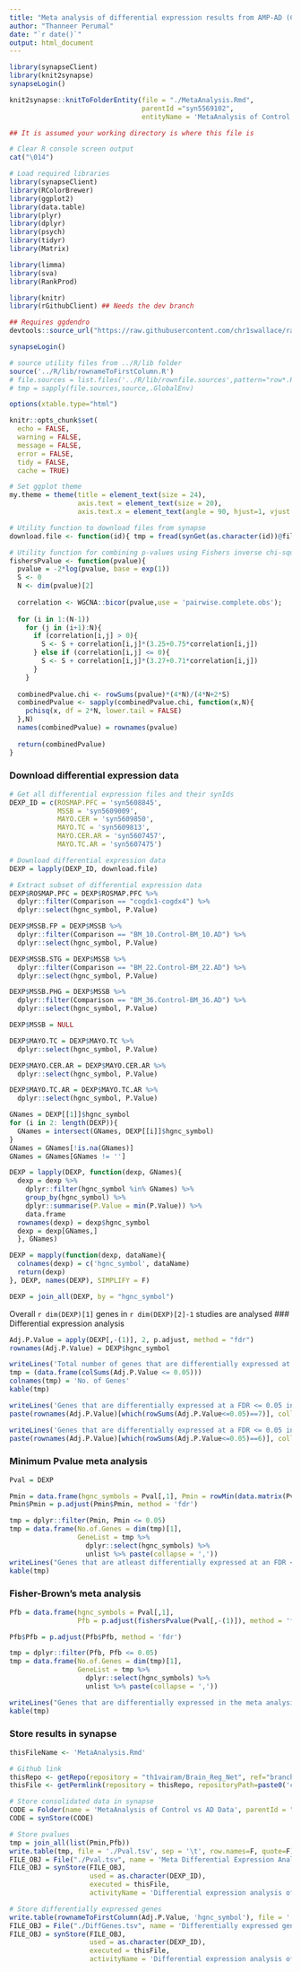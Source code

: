 ```yaml
---
title: "Meta analysis of differential expression results from AMP-AD (Control vs AD)"
author: "Thanneer Perumal"
date: "`r date()`"
output: html_document
---
```

```r
library(synapseClient)
library(knit2synapse)
synapseLogin()

knit2synapse::knitToFolderEntity(file = "./MetaAnalysis.Rmd", 
                                 parentId ="syn5569102",
                                 entityName = 'MetaAnalysis of Control vs AD Data')
```

```r
## It is assumed your working directory is where this file is

# Clear R console screen output
cat("\014")  

# Load required libraries
library(synapseClient)
library(RColorBrewer)
library(ggplot2)
library(data.table)
library(plyr)
library(dplyr)
library(psych)
library(tidyr)
library(Matrix)

library(limma)
library(sva)
library(RankProd)

library(knitr)
library(rGithubClient) ## Needs the dev branch

## Requires ggdendro
devtools::source_url("https://raw.githubusercontent.com/chr1swallace/random-functions/master/R/ggplot-heatmap.R")

synapseLogin()

# source utility files from ../R/lib folder
source('../R/lib/rownameToFirstColumn.R')
# file.sources = list.files('../R/lib/rownfile.sources',pattern="row*.R", full.names = T)
# tmp = sapply(file.sources,source,.GlobalEnv)

options(xtable.type="html")

knitr::opts_chunk$set(
  echo = FALSE,
  warning = FALSE,
  message = FALSE,
  error = FALSE,
  tidy = FALSE,
  cache = TRUE)
```

```r
# Set ggplot theme
my.theme = theme(title = element_text(size = 24), 
                 axis.text = element_text(size = 20), 
                 axis.text.x = element_text(angle = 90, hjust=1, vjust = 0.5)) 

# Utility function to download files from synapse
download.file <- function(id){ tmp = fread(synGet(as.character(id))@filePath, data.table=F, header=T);  }

# Utility function for combining p-values using Fishers inverse chi-square method
fishersPvalue <- function(pvalue){
  pvalue = -2*log(pvalue, base = exp(1))
  S <- 0
  N <- dim(pvalue)[2]
  
  correlation <- WGCNA::bicor(pvalue,use = 'pairwise.complete.obs');
  
  for (i in 1:(N-1))
    for (j in (i+1):N){
      if (correlation[i,j] > 0){
        S <- S + correlation[i,j]*(3.25+0.75*correlation[i,j])
      } else if (correlation[i,j] <= 0){
        S <- S + correlation[i,j]*(3.27+0.71*correlation[i,j])
      }
    }
  
  combinedPvalue.chi <- rowSums(pvalue)*(4*N)/(4*N+2*S)
  combinedPvalue <- sapply(combinedPvalue.chi, function(x,N){
    pchisq(x, df = 2*N, lower.tail = FALSE)
  },N)
  names(combinedPvalue) = rownames(pvalue)
  
  return(combinedPvalue)
}
```

### Download differential expression data
```r
# Get all differential expression files and their synIds
DEXP_ID = c(ROSMAP.PFC = 'syn5608845',
            MSSB = 'syn5609009',
            MAYO.CER = 'syn5609850',
            MAYO.TC = 'syn5609813',
            MAYO.CER.AR = 'syn5607457',
            MAYO.TC.AR = 'syn5607475')

# Download differential expression data
DEXP = lapply(DEXP_ID, download.file) 

# Extract subset of differential expression data
DEXP$ROSMAP.PFC = DEXP$ROSMAP.PFC %>% 
  dplyr::filter(Comparison == "cogdx1-cogdx4") %>%
  dplyr::select(hgnc_symbol, P.Value)

DEXP$MSSB.FP = DEXP$MSSB %>% 
  dplyr::filter(Comparison == "BM_10.Control-BM_10.AD") %>%
  dplyr::select(hgnc_symbol, P.Value)

DEXP$MSSB.STG = DEXP$MSSB %>% 
  dplyr::filter(Comparison == "BM_22.Control-BM_22.AD") %>%
  dplyr::select(hgnc_symbol, P.Value)

DEXP$MSSB.PHG = DEXP$MSSB %>% 
  dplyr::filter(Comparison == "BM_36.Control-BM_36.AD") %>%
  dplyr::select(hgnc_symbol, P.Value)

DEXP$MSSB = NULL

DEXP$MAYO.TC = DEXP$MAYO.TC %>% 
  dplyr::select(hgnc_symbol, P.Value)

DEXP$MAYO.CER.AR = DEXP$MAYO.CER.AR %>% 
  dplyr::select(hgnc_symbol, P.Value)

DEXP$MAYO.TC.AR = DEXP$MAYO.TC.AR %>% 
  dplyr::select(hgnc_symbol, P.Value)

GNames = DEXP[[1]]$hgnc_symbol
for (i in 2: length(DEXP)){
  GNames = intersect(GNames, DEXP[[i]]$hgnc_symbol)
}
GNames = GNames[!is.na(GNames)]
GNames = GNames[GNames != '']

DEXP = lapply(DEXP, function(dexp, GNames){
  dexp = dexp %>%
    dplyr::filter(hgnc_symbol %in% GNames) %>%
    group_by(hgnc_symbol) %>%
    dplyr::summarise(P.Value = min(P.Value)) %>%
    data.frame
  rownames(dexp) = dexp$hgnc_symbol
  dexp = dexp[GNames,]
  }, GNames)

DEXP = mapply(function(dexp, dataName){
  colnames(dexp) = c('hgnc_symbol', dataName)
  return(dexp)
}, DEXP, names(DEXP), SIMPLIFY = F)

DEXP = join_all(DEXP, by = "hgnc_symbol")
```
Overall `r dim(DEXP)[1]` genes in `r dim(DEXP)[2]-1` studies are analysed
### Differential expression analysis
```r
Adj.P.Value = apply(DEXP[,-(1)], 2, p.adjust, method = "fdr")
rownames(Adj.P.Value) = DEXP$hgnc_symbol

writeLines('Total number of genes that are differentially expressed at a FDR <= 0.05 are')
tmp = (data.frame(colSums(Adj.P.Value <= 0.05)))
colnames(tmp) = 'No. of Genes'
kable(tmp)

writeLines('Genes that are differentially expressed at a FDR <= 0.05 in 7/8 datasets')
paste(rownames(Adj.P.Value)[which(rowSums(Adj.P.Value<=0.05)==7)], collapse = ',')

writeLines('Genes that are differentially expressed at a FDR <= 0.05 in 6/8 datasets')
paste(rownames(Adj.P.Value)[which(rowSums(Adj.P.Value<=0.05)==6)], collapse = ',')
```

### Minimum Pvalue meta analysis
```r
Pval = DEXP

Pmin = data.frame(hgnc_symbols = Pval[,1], Pmin = rowMin(data.matrix(Pval[,-(1)])))
Pmin$Pmin = p.adjust(Pmin$Pmin, method = 'fdr')

tmp = dplyr::filter(Pmin, Pmin <= 0.05) 
tmp = data.frame(No.of.Genes = dim(tmp)[1], 
                 GeneList = tmp %>%
                   dplyr::select(hgnc_symbols) %>%
                   unlist %>% paste(collapse = ','))
writeLines("Genes that are atleast differentially expressed at an FDR <= 0.05 in one study are")
kable(tmp)
```

### Fisher-Brown's meta analysis
```r
Pfb = data.frame(hgnc_symbols = Pval[,1], 
                 Pfb = p.adjust(fishersPvalue(Pval[,-(1)]), method = 'fdr'))

Pfb$Pfb = p.adjust(Pfb$Pfb, method = 'fdr')

tmp = dplyr::filter(Pfb, Pfb <= 0.05) 
tmp = data.frame(No.of.Genes = dim(tmp)[1], 
                 GeneList = tmp %>%
                   dplyr::select(hgnc_symbols) %>%
                   unlist %>% paste(collapse = ','))

writeLines("Genes that are differentially expressed in the meta analysis at an FDR <= 0.05 are")
kable(tmp)
```

### Store results in synapse
```r
thisFileName <- 'MetaAnalysis.Rmd'

# Github link
thisRepo <- getRepo(repository = "th1vairam/Brain_Reg_Net", ref="branch", refName='metaAnal')
thisFile <- getPermlink(repository = thisRepo, repositoryPath=paste0('code/Rmd/',thisFileName))

# Store consolidated data in synapse
CODE = Folder(name = 'MetaAnalysis of Control vs AD Data', parentId = "syn5569102")
CODE = synStore(CODE)

# Store pvalues
tmp = join_all(list(Pmin,Pfb))
write.table(tmp, file = './Pval.tsv', sep = '\t', row.names=F, quote=F)
FILE_OBJ = File("./Pval.tsv", name = 'Meta Differential Expression Analysis FDR', parentId = CODE$properties$id)
FILE_OBJ = synStore(FILE_OBJ, 
                    used = as.character(DEXP_ID),
                    executed = thisFile,
                    activityName = 'Differential expression analysis of control-AD')

# Store differentially expressed genes
write.table(rownameToFirstColumn(Adj.P.Value, 'hgnc_symbol'), file = './DiffGenes.tsv', sep = '\n', row.names=F, quote=F, col.names = F)
FILE_OBJ = File("./DiffGenes.tsv", name = 'Differentially expressed genes FDR (individual studies)', parentId = CODE$properties$id)
FILE_OBJ = synStore(FILE_OBJ, 
                    used = as.character(DEXP_ID),
                    executed = thisFile,
                    activityName = 'Differential expression analysis of control-AD')
```